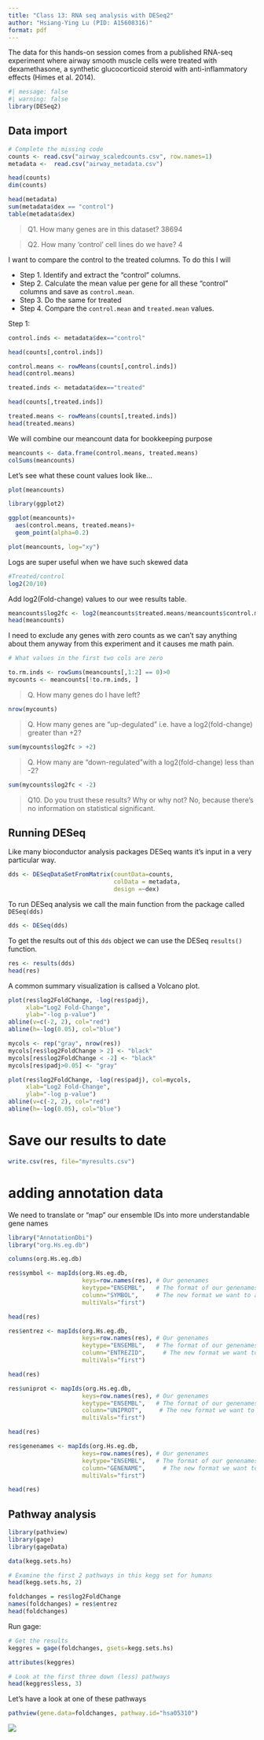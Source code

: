 ```yaml
---
title: "Class 13: RNA seq analysis with DESeq2"
author: "Hsiang-Ying Lu (PID: A15608316)"
format: pdf
---
```


The data for this hands-on session comes from a published RNA-seq experiment where airway smooth muscle cells were treated with dexamethasone, a synthetic glucocorticoid steroid with anti-inflammatory effects (Himes et al. 2014).


```r
#| message: false
#| warning: false
library(DESeq2)
```

## Data import

```r
# Complete the missing code
counts <- read.csv("airway_scaledcounts.csv", row.names=1)
metadata <-  read.csv("airway_metadata.csv")
```

```r
head(counts)
dim(counts)
```

```r
head(metadata)
sum(metadata$dex == "control")
table(metadata$dex)
```


> Q1. How many genes are in this dataset? 
> 38694

> Q2. How many ‘control’ cell lines do we have? 
> 4

I want to compare the control to the treated columns. To do this I will 

- Step 1. Identify and extract the "control" columns. 
- Step 2. Calculate the mean value per gene for all these "control" columns and save as `control.mean`. 
- Step 3. Do the same for treated
- Step 4. Compare the `control.mean` and `treated.mean` values. 

Step 1:
```r
control.inds <- metadata$dex=="control"
```

```r
head(counts[,control.inds])
```

```r
control.means <- rowMeans(counts[,control.inds])
head(control.means)
```

```r
treated.inds <- metadata$dex=="treated"
```

```r
head(counts[,treated.inds])
```

```r
treated.means <- rowMeans(counts[,treated.inds])
head(treated.means)
```

We will combine our meancount data for bookkeeping purpose

```r
meancounts <- data.frame(control.means, treated.means)
colSums(meancounts)
```

Let's see what these count values look like...
```r
plot(meancounts)
```

```r
library(ggplot2)

ggplot(meancounts)+
  aes(control.means, treated.means)+
  geom_point(alpha=0.2)
```

```r
plot(meancounts, log="xy")
```

Logs are super useful when we have such skewed data 

```r
#Treated/control
log2(20/10)
```

Add log2(Fold-change) values to our wee results table. 

```r
meancounts$log2fc <- log2(meancounts$treated.means/meancounts$control.means)
head(meancounts)
```

I need to exclude any genes with zero counts as we can't say anything about them anyway from this experiment and it causes me math pain. 

```r
# What values in the first two cols are zero

to.rm.inds <- rowSums(meancounts[,1:2] == 0)>0
mycounts <- meancounts[!to.rm.inds, ]
```

> Q. How many genes do I have left?

```r
nrow(mycounts)
```

> Q. How many genes are "up-degulated" i.e. have a log2(fold-change)
greater than +2?

```r
sum(mycounts$log2fc > +2)
```

> Q. How many are "down-regulated"with a log2(fold-change)
less than -2?

```r
sum(mycounts$log2fc < -2)
```

> Q10. Do you trust these results? Why or why not?
> No, because there's no information on statistical significant.

## Running DESeq

Like many bioconductor analysis packages DESeq wants it's input in a very particular way. 

```r
dds <- DESeqDataSetFromMatrix(countData=counts, 
                              colData = metadata,
                              design =~dex)
```

To run DESeq analysis we call the main function from the package called `DESeq(dds)`

```r
dds <- DESeq(dds)
```

To get the results out of this `dds` object we can use the DESeq `results()` function. 

```r
res <- results(dds)
head(res)
```

A common summary visualization is callsed a Volcano plot. 

```r
plot(res$log2FoldChange, -log(res$padj),
     xlab="Log2 Fold-Change",
     ylab="-log p-value")
abline(v=c(-2, 2), col="red")
abline(h=-log(0.05), col="blue")
```

```r
mycols <- rep("gray", nrow(res))
mycols[res$log2FoldChange > 2] <- "black"
mycols[res$log2FoldChange < -2] <- "black"
mycols[res$padj>0.05] <- "gray"
```

```r
plot(res$log2FoldChange, -log(res$padj), col=mycols,
     xlab="Log2 Fold-Change",
     ylab="-log p-value")
abline(v=c(-2, 2), col="red")
abline(h=-log(0.05), col="blue")
```

# Save our results to date

```r
write.csv(res, file="myresults.csv")
```

# adding annotation data

We need to translate or "map" our ensemble IDs into more understandable gene names 

```r
library("AnnotationDbi")
library("org.Hs.eg.db")
```

```r
columns(org.Hs.eg.db)
```

```r
res$symbol <- mapIds(org.Hs.eg.db,
                     keys=row.names(res), # Our genenames
                     keytype="ENSEMBL",   # The format of our genenames
                     column="SYMBOL",     # The new format we want to add
                     multiVals="first")
```

```r
head(res)
```

```r
res$entrez <- mapIds(org.Hs.eg.db,
                     keys=row.names(res), # Our genenames
                     keytype="ENSEMBL",   # The format of our genenames
                     column="ENTREZID",     # The new format we want to add
                     multiVals="first")
```
```r
head(res)
```

```r
res$uniprot <- mapIds(org.Hs.eg.db,
                     keys=row.names(res), # Our genenames
                     keytype="ENSEMBL",   # The format of our genenames
                     column="UNIPROT",     # The new format we want to add
                     multiVals="first")
```
```r
head(res)
```

```r
res$genenames <- mapIds(org.Hs.eg.db,
                     keys=row.names(res), # Our genenames
                     keytype="ENSEMBL",   # The format of our genenames
                     column="GENENAME",     # The new format we want to add
                     multiVals="first")
```
```r
head(res)
```
## Pathway analysis
```r
library(pathview)
library(gage)
library(gageData)

data(kegg.sets.hs)

# Examine the first 2 pathways in this kegg set for humans
head(kegg.sets.hs, 2)
```

```r
foldchanges = res$log2FoldChange
names(foldchanges) = res$entrez
head(foldchanges)
```
Run gage:

```r
# Get the results
keggres = gage(foldchanges, gsets=kegg.sets.hs)
```

```r
attributes(keggres)
```

```r
# Look at the first three down (less) pathways
head(keggres$less, 3)
```

Let's have a look at one of these pathways
```r
pathview(gene.data=foldchanges, pathway.id="hsa05310")
```

![](hsa05310.pathview.png)








